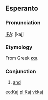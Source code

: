 ==Esperanto==

===Pronunciation===

[[w:IPA|IPA]]: [kaj]

===Etymology===
From Greek [[και]].

===Conjunction===

#[[and]]

[[eo:Kaj]]
[[pl:Kaj]]
[[vi:kaj]]